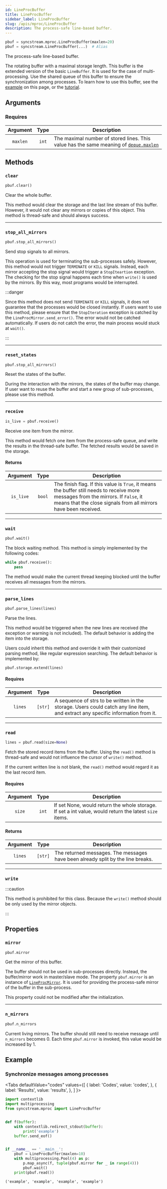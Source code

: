 ```yaml
---
id: LineProcBuffer
title: LineProcBuffer
sidebar_label: LineProcBuffer
slug: /apis/mproc/LineProcBuffer
description: The process-safe line-based buffer.
---
```




<APITopBar type="class" source="mproc.LineProcBuffer" />

```python
pbuf = syncstream.mproc.LineProcBuffer(maxlen=20)
pbuf = syncstream.LineProcBuffer(...)  # Alias
```

The process-safe line-based buffer.

The rotating buffer with a maximal storage length. This buffer is the extended version of the basic `LineBuffer`. It is used for the case of multi-processing. Use the shared queue of this buffer to ensure the synchronization among processes. To learn how to use this buffer, see the [example](#example) on this page, or the [tutorial](../../guides/sync-proc.md).

## Arguments

### Requires

| Argument | Type  | <center>Description</center>                                                                                                  |
| :------: | :---: | :---------------------------------------------------------------------------------------------------------------------------- |
| `maxlen` | `int` | The maximal number of stored lines. This value has the same meaning of [`deque.maxlen`<IconExternalLink/>][link-deque-maxlen] |

## Methods

### <IconObjType type="method"/> `clear`

```python
pbuf.clear()
```

Clear the whole buffer.

This method would clear the storage and the last line stream of this buffer. However, it would not clear any mirrors or copies of this object. This method is thread-safe and should always success.

---

### <IconObjType type="method"/> `stop_all_mirrors`

```python
pbuf.stop_all_mirrors()
```

Send stop signals to all mirrors.

This operation is used for terminating the sub-processes safely. However, this method would not trigger `TERMINATE` or `KILL` signals. Instead, each mirror accepting the stop signal would trigger a `StopIteartion` exception. The checking for the stop signal happens each time when `write()` is used by the mirrors. By this way, most programs would be interrupted.

:::danger

Since this method does not send `TERMINATE` or `KILL` signals, it does not guarantee that the processes would be closed instantly. If users want to use this method, please ensure that the `StopIteration` exception is catched by the `LineProcMirror.send_error()`. The error would not be catched automatically. If users do not catch the error, the main process would stuck at `wait()`.

:::

---

### <IconObjType type="method"/> `reset_states`

```python
pbuf.stop_all_mirrors()
```

Reset the states of the buffer.

During the interaction with the mirrors, the states of the buffer may change. If user want to reuse the buffer and start a new group of sub-processes, please use this method.

---

### <IconObjType type="method"/> `receive`

```python
is_live = pbuf.receive()
```

Receive one item from the mirror.

This method would fetch one item from the process-safe queue, and write the results in the thread-safe buffer. The fetched results would be saved in the storage.

#### Returns

| Argument  |  Type  | <center>Description</center>                                                                                                                                                                          |
| :-------: | :----: | :---------------------------------------------------------------------------------------------------------------------------------------------------------------------------------------------------- |
| `is_live` | `bool` | The finish flag. If this value is `True`, it means the buffer still needs to receive more messages from the mirrors. If `False`, it means that the close signals from all mirrors have been received. |

---

### <IconObjType type="method"/> `wait`

```python
pbuf.wait()
```

The block waiting method. This method is simply implemented by the following codes:

```python
while pbuf.receive():
    pass
```

The method would make the current thread keeping blocked until the buffer receives all messages from the mirrors.

---

### <IconObjType type="method"/> `parse_lines`

```python
pbuf.parse_lines(lines)
```

Parse the lines.

This method would be triggered when the new lines are received (the exception or warning is not included). The default behavior is adding the item into the storage.

Users could inherit this method and override it with their customized parsing method, like regular expression searching. The default behavior is implemented by:

```python
pbuf.storage.extend(lines)
```

#### Requires

| Argument |  Type   | <center>Description</center>                                                                                                    |
| :------: | :-----: | :------------------------------------------------------------------------------------------------------------------------------ |
| `lines`  | `[str]` | A sequence of strs to be written in the storage. Users could catch any line item, and extract any specific information from it. |

---

### <IconObjType type="method"/> `read`

```python
lines = pbuf.read(size=None)
```

Fetch the stored record items from the buffer. Using the `read()` method is thread-safe and would not influence the cursor of `write()` method.

If the current written line is not blank, the `read()` method would regard it as the last record item.

#### Requires

| Argument | Type  | <center>Description</center>                                                                           |
| :------: | :---: | :----------------------------------------------------------------------------------------------------- |
|  `size`  | `int` | If set None, would return the whole storage. If set a int value, would return the latest `size` items. |

#### Returns

| Argument |  Type   | <center>Description</center>                                                    |
| :------: | :-----: | :------------------------------------------------------------------------------ |
| `lines`  | `[str]` | The returned messages. The messages have been already split by the line breaks. |

---

### <IconObjType type="method"/> `write`

:::caution

This method is prohibited for this class. Because the `write()` method should be only used by the mirror objects.

:::

## Properties

### <IconObjType type="param"/> `mirror`

```python
pbuf.mirror
```

Get the mirror of this buffer.

The buffer should not be used in sub-processes directly. Instead, the buffer/mirror work in master/slave mode. The property `pbuf.mirror` is an instance of [`LineProcMirror`](./LineProcMirror.mdx). It is used for providing the process-safe mirror of the buffer in the sub-process.

This property could not be modified after the initialization.

---

### <IconObjType type="param"/> `n_mirrors`

```python
pbuf.n_mirrors
```

Current living mirrors. The buffer should still need to receive message until `n_mirrors` becomes 0. Each time `pbuf.mirror` is invoked, this value would be increased by 1.

## Example

### <IconObjType type="term"/> Synchronize messages among processes

<Tabs
  defaultValue="codes"
  values={[
    { label: 'Codes', value: 'codes', },
    { label: 'Results', value: 'results', },
  ]
}>

<TabItem value="codes">

```python
import contextlib
import multiprocessing
from syncstream.mproc import LineProcBuffer


def f(buffer):
    with contextlib.redirect_stdout(buffer):
        print('example')
    buffer.send_eof()


if __name__ == '__main__':
    pbuf = LineProcBuffer(maxlen=10)
    with multiprocessing.Pool(4) as p:
        p.map_async(f, tuple(pbuf.mirror for _ in range(4)))
        pbuf.wait()
    print(pbuf.read())
```

</TabItem>

<TabItem value="results">

```shell
('example', 'example', 'example', 'example')
```

</TabItem>
</Tabs>

[link-deque-maxlen]: https://docs.python.org/3/library/collections.html#collections.deque.maxlen
